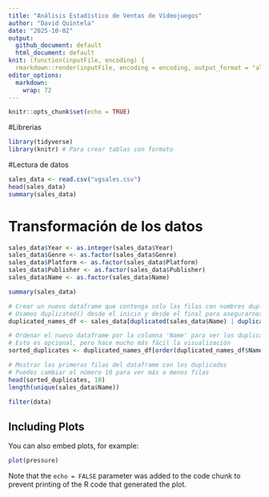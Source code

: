 ```yaml
---
title: "Análisis Estadístico de Ventas de Videojuegos"
author: "David Quintela"
date: "2025-10-02"
output: 
  github_document: default
  html_document: default
knit: (function(inputFile, encoding) {
  rmarkdown::render(inputFile, encoding = encoding, output_format = "all") })
editor_options: 
  markdown: 
    wrap: 72
---
```


```r
knitr::opts_chunk$set(echo = TRUE)
```
#Librerias
``` r
library(tidyverse)
library(knitr) # Para crear tablas con formato
```

#Lectura de datos
```r
sales_data <- read.csv("vgsales.csv")
head(sales_data)
summary(sales_data)
```
# Transformación de los datos
``` r
sales_data$Year <- as.integer(sales_data$Year)
sales_data$Genre <- as.factor(sales_data$Genre)
sales_data$Platform <- as.factor(sales_data$Platform)
sales_data$Publisher <- as.factor(sales_data$Publisher)
sales_data$Name <- as.factor(sales_data$Name)
```

```r
summary(sales_data)
```
```r
# Crear un nuevo dataframe que contenga solo las filas con nombres duplicados
# Usamos duplicated() desde el inicio y desde el final para asegurarnos de incluir todas las apariciones del duplicado
duplicated_names_df <- sales_data[duplicated(sales_data$Name) | duplicated(sales_data$Name, fromLast = TRUE), ]

# Ordenar el nuevo dataframe por la columna 'Name' para ver los duplicados juntos
# Esto es opcional, pero hace mucho más fácil la visualización
sorted_duplicates <- duplicated_names_df[order(duplicated_names_df$Name), ]

# Mostrar las primeras filas del dataframe con los duplicados
# Puedes cambiar el número 10 para ver más o menos filas
head(sorted_duplicates, 10)
length(unique(sales_data$Name))
```
```r
filter(data)
```
## Including Plots

You can also embed plots, for example:

```r
plot(pressure)
```

Note that the `echo = FALSE` parameter was added to the code chunk to prevent printing of the R code that generated the plot.
